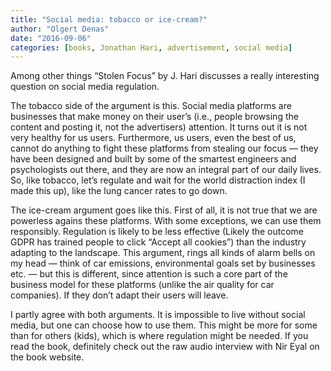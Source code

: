 ```yaml
---
title: "Social media: tobacco or ice-cream?"
author: "Olgert Denas"
date: "2016-09-06"
categories: [books, Jonathan Hari, advertisement, social media]
---
```

Among other things “Stolen Focus” by J. Hari discusses a really interesting question on social media regulation.

The tobacco side of the argument is this. Social media platforms are businesses that make money on their user’s (i.e., people browsing the content and posting it, not the advertisers) attention. It turns out it is not very healthy for us users. Furthermore, us users, even the best of us, cannot do anything to fight these platforms from stealing our focus — they have been designed and built by some of the smartest engineers and psychologists out there, and they are now an integral part of our daily lives. So, like tobacco, let’s regulate and wait for the world distraction index (I made this up), like the lung cancer rates to go down.

The ice-cream argument goes like this. First of all, it is not true that we are powerless agains these platforms. With some exceptions, we can use them responsibly. Regulation is likely to be less effective (Likely the outcome GDPR has trained people to click “Accept all cookies”) than the industry adapting to the landscape. This argument, rings all kinds of alarm bells on my head — think of car emissions, environmental goals set by businesses etc. — but this is different, since attention is such a core part of the business model for these platforms (unlike the air quality for car companies). If they don’t adapt their users will leave.

I partly agree with both arguments. It is impossible to live without social media, but one can choose how to use them. This might be more for some than for others (kids), which is where regulation might be needed. If you read the book, definitely check out the raw audio interview with Nir Eyal on the book website.